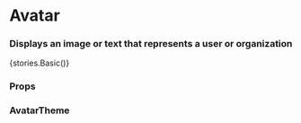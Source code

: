 
<Meta title="Core/Avatar" component={Avatar} />

# Avatar

### Displays an image or text that represents a user or organization

<Preview withToolbar>
    <Story name="Basic">{stories.Basic()}</Story>
</Preview>

### Props

<Props of={Avatar} />

### AvatarTheme

<Props of={stories.ThemeInterface} />
